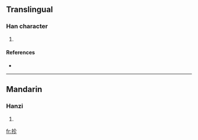 ==Translingual==

===Han character===
{{Han char|rn=64|rad=手|as=05|sn=8|four=5802<sub>2</sub>|canj=手人竹竹 (QOHH)}}

# {{defn|Han|sort=手05}}

====References====
* {{Han ref|kx=0423.040|dkj=11913|dj=0771.020|hdz=31855.040|uh=62AE|ud=25262|bh=CCBA|bd=52410}}

----

==Mandarin==

===Hanzi===
{{cmn-hanzi|pin=[[yè]] ([[ye4]]), [[zhěn]] ([[zhen3]])|wg=yeh<sup>4</sup>, chen<sup>3</sup>}}

# {{defn|Mandarin}}

[[fr:抮]]
